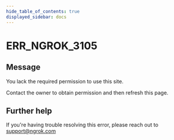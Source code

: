 ```yaml
---
hide_table_of_contents: true
displayed_sidebar: docs
---
```



# ERR_NGROK_3105

## Message

You lack the required permission to use this site.

Contact the owner to obtain permission and then refresh this page.

<ErrorDetails error="err_ngrok_3105" />

## Further help

If you're having trouble resolving this error, please reach out to [support@ngrok.com](mailto:support@ngrok.com?subject=Help%20with%20ERR_NGROK_3105)
